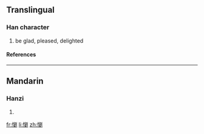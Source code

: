 ==Translingual==
===Han character===
{{Han char|rn=61|rad=心|as=15|sn=18|four=9200<sub>0</sub>|canj=心竹金弓 (PHCN)}}
# be glad, pleased, delighted
====References====
{{Han ref|kx=0407.400|dkj=11421|dj=0748.260|hdz=42367.150|uh=61F0|ud=25072|bh=EFCD|bd=61389}}

----
==Mandarin==
===Hanzi===
{{cmn-hanzi|pin=[[liú]] ([[liu2]])|wg=liu<sup>2</sup>}}
# {{defn|Mandarin}}

[[fr:懰]]
[[li:懰]]
[[zh:懰]]